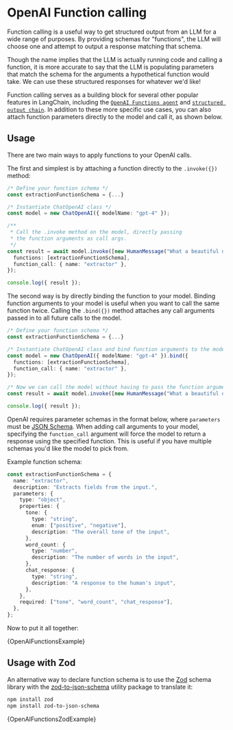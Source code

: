 # OpenAI Function calling


Function calling is a useful way to get structured output from an LLM for a wide range of purposes.
By providing schemas for "functions", the LLM will choose one and attempt to output a response matching that schema.

Though the name implies that the LLM is actually running code and calling a function, it is more accurate to say that the LLM is
populating parameters that match the schema for the arguments a hypothetical function would take. We can use these
structured responses for whatever we'd like!

Function calling serves as a building block for several other popular features in LangChain, including the [`OpenAI Functions agent`](/docs/modules/agents/agent_types/openai_functions_agent)
and [`structured output chain`](/docs/modules/chains/popular/structured_output). In addition to these more specific use cases, you can also attach function parameters
directly to the model and call it, as shown below.

## Usage

There are two main ways to apply functions to your OpenAI calls.

The first and simplest is by attaching a function directly to the `.invoke({})` method:

```typescript
/* Define your function schema */
const extractionFunctionSchema = {...}

/* Instantiate ChatOpenAI class */
const model = new ChatOpenAI({ modelName: "gpt-4" });

/**
 * Call the .invoke method on the model, directly passing
 * the function arguments as call args.
 */
const result = await model.invoke([new HumanMessage("What a beautiful day!")], {
  functions: [extractionFunctionSchema],
  function_call: { name: "extractor" },
});

console.log({ result });
```

The second way is by directly binding the function to your model. Binding function arguments to your model is useful when you want to call the same function twice.
Calling the `.bind({})` method attaches any call arguments passed in to all future calls to the model.

```typescript
/* Define your function schema */
const extractionFunctionSchema = {...}

/* Instantiate ChatOpenAI class and bind function arguments to the model */
const model = new ChatOpenAI({ modelName: "gpt-4" }).bind({
  functions: [extractionFunctionSchema],
  function_call: { name: "extractor" },
});

/* Now we can call the model without having to pass the function arguments in again */
const result = await model.invoke([new HumanMessage("What a beautiful day!")]);

console.log({ result });
```

OpenAI requires parameter schemas in the format below, where `parameters` must be [JSON Schema](https://json-schema.org/).
When adding call arguments to your model, specifying the `function_call` argument will force the model to return a response using the specified function.
This is useful if you have multiple schemas you'd like the model to pick from.

Example function schema:

```typescript
const extractionFunctionSchema = {
  name: "extractor",
  description: "Extracts fields from the input.",
  parameters: {
    type: "object",
    properties: {
      tone: {
        type: "string",
        enum: ["positive", "negative"],
        description: "The overall tone of the input",
      },
      word_count: {
        type: "number",
        description: "The number of words in the input",
      },
      chat_response: {
        type: "string",
        description: "A response to the human's input",
      },
    },
    required: ["tone", "word_count", "chat_response"],
  },
};
```

Now to put it all together:

<CodeBlock language="typescript">{OpenAIFunctionsExample}</CodeBlock>

## Usage with Zod

An alternative way to declare function schema is to use the [Zod](https://zod.dev) schema library with the
[zod-to-json-schema](https://www.npmjs.com/package/zod-to-json-schema) utility package to translate it:

```bash npm2yarn
npm install zod
npm install zod-to-json-schema
```

<CodeBlock language="typescript">{OpenAIFunctionsZodExample}</CodeBlock>

